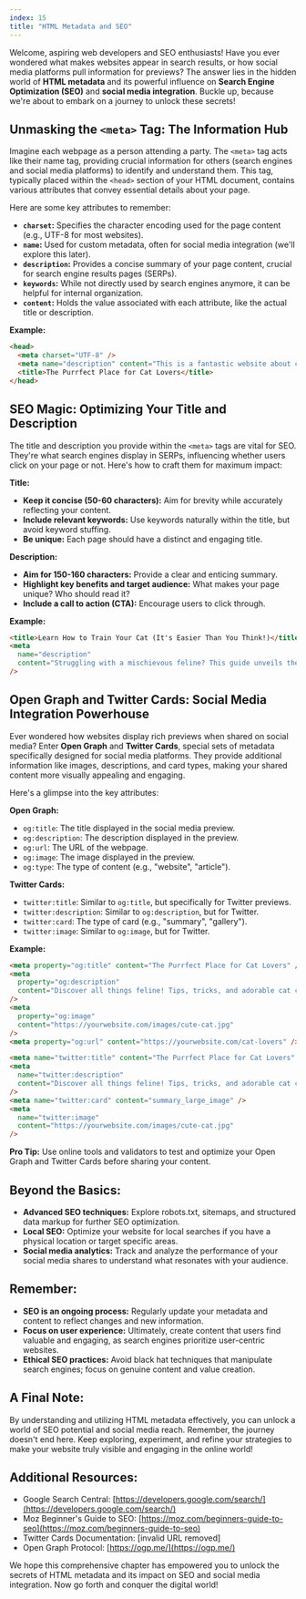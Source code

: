 ```yaml
---
index: 15
title: "HTML Metadata and SEO"
---
```


Welcome, aspiring web developers and SEO enthusiasts! Have you ever wondered what makes websites appear in search results, or how social media platforms pull information for previews? The answer lies in the hidden world of **HTML metadata** and its powerful influence on **Search Engine Optimization (SEO)** and **social media integration**. Buckle up, because we're about to embark on a journey to unlock these secrets!

## Unmasking the `<meta>` Tag: The Information Hub

Imagine each webpage as a person attending a party. The `<meta>` tag acts like their name tag, providing crucial information for others (search engines and social media platforms) to identify and understand them. This tag, typically placed within the `<head>` section of your HTML document, contains various attributes that convey essential details about your page.

Here are some key attributes to remember:

- **`charset`:** Specifies the character encoding used for the page content (e.g., UTF-8 for most websites).
- **`name`:** Used for custom metadata, often for social media integration (we'll explore this later).
- **`description`:** Provides a concise summary of your page content, crucial for search engine results pages (SERPs).
- **`keywords`:** While not directly used by search engines anymore, it can be helpful for internal organization.
- **`content`:** Holds the value associated with each attribute, like the actual title or description.

**Example:**

```html
<head>
  <meta charset="UTF-8" />
  <meta name="description" content="This is a fantastic website about cats!" />
  <title>The Purrfect Place for Cat Lovers</title>
</head>
```

## SEO Magic: Optimizing Your Title and Description

The title and description you provide within the `<meta>` tags are vital for SEO. They're what search engines display in SERPs, influencing whether users click on your page or not. Here's how to craft them for maximum impact:

**Title:**

- **Keep it concise (50-60 characters):** Aim for brevity while accurately reflecting your content.
- **Include relevant keywords:** Use keywords naturally within the title, but avoid keyword stuffing.
- **Be unique:** Each page should have a distinct and engaging title.

**Description:**

- **Aim for 150-160 characters:** Provide a clear and enticing summary.
- **Highlight key benefits and target audience:** What makes your page unique? Who should read it?
- **Include a call to action (CTA):** Encourage users to click through.

**Example:**

```html
<title>Learn How to Train Your Cat (It's Easier Than You Think!)</title>
<meta
  name="description"
  content="Struggling with a mischievous feline? This guide unveils the secrets to training your cat for a harmonious household. Click and become a cat whisperer today!"
/>
```

## Open Graph and Twitter Cards: Social Media Integration Powerhouse

Ever wondered how websites display rich previews when shared on social media? Enter **Open Graph** and **Twitter Cards**, special sets of metadata specifically designed for social media platforms. They provide additional information like images, descriptions, and card types, making your shared content more visually appealing and engaging.

Here's a glimpse into the key attributes:

**Open Graph:**

- `og:title`: The title displayed in the social media preview.
- `og:description`: The description displayed in the preview.
- `og:url`: The URL of the webpage.
- `og:image`: The image displayed in the preview.
- `og:type`: The type of content (e.g., "website", "article").

**Twitter Cards:**

- `twitter:title`: Similar to `og:title`, but specifically for Twitter previews.
- `twitter:description`: Similar to `og:description`, but for Twitter.
- `twitter:card`: The type of card (e.g., "summary", "gallery").
- `twitter:image`: Similar to `og:image`, but for Twitter.

**Example:**

```html
<meta property="og:title" content="The Purrfect Place for Cat Lovers" />
<meta
  property="og:description"
  content="Discover all things feline! Tips, tricks, and adorable cat content await!"
/>
<meta
  property="og:image"
  content="https://yourwebsite.com/images/cute-cat.jpg"
/>
<meta property="og:url" content="https://yourwebsite.com/cat-lovers" />

<meta name="twitter:title" content="The Purrfect Place for Cat Lovers" />
<meta
  name="twitter:description"
  content="Discover all things feline! Tips, tricks, and adorable cat content await! #cats #catlovers"
/>
<meta name="twitter:card" content="summary_large_image" />
<meta
  name="twitter:image"
  content="https://yourwebsite.com/images/cute-cat.jpg"
/>
```

**Pro Tip:** Use online tools and validators to test and optimize your Open Graph and Twitter Cards before sharing your content.

## Beyond the Basics:

- **Advanced SEO techniques:** Explore robots.txt, sitemaps, and structured data markup for further SEO optimization.
- **Local SEO:** Optimize your website for local searches if you have a physical location or target specific areas.
- **Social media analytics:** Track and analyze the performance of your social media shares to understand what resonates with your audience.

## Remember:

- **SEO is an ongoing process:** Regularly update your metadata and content to reflect changes and new information.
- **Focus on user experience:** Ultimately, create content that users find valuable and engaging, as search engines prioritize user-centric websites.
- **Ethical SEO practices:** Avoid black hat techniques that manipulate search engines; focus on genuine content and value creation.

## A Final Note:

By understanding and utilizing HTML metadata effectively, you can unlock a world of SEO potential and social media reach. Remember, the journey doesn't end here. Keep exploring, experiment, and refine your strategies to make your website truly visible and engaging in the online world!

## Additional Resources:

- Google Search Central: [https://developers.google.com/search/](https://developers.google.com/search/)
- Moz Beginner's Guide to SEO: [https://moz.com/beginners-guide-to-seo](https://moz.com/beginners-guide-to-seo)
- Twitter Cards Documentation: [invalid URL removed]
- Open Graph Protocol: [https://ogp.me/](https://ogp.me/)

We hope this comprehensive chapter has empowered you to unlock the secrets of HTML metadata and its impact on SEO and social media integration. Now go forth and conquer the digital world!
